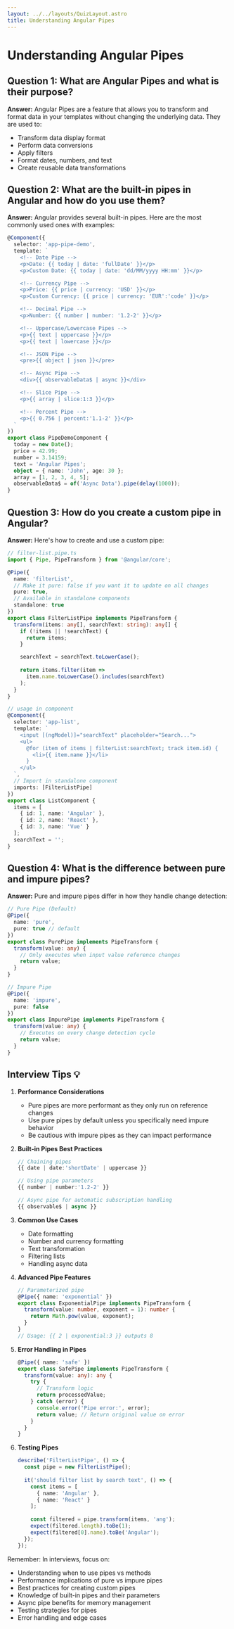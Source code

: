 ```yaml
---
layout: ../../layouts/QuizLayout.astro
title: Understanding Angular Pipes
---
```


# Understanding Angular Pipes

## Question 1: What are Angular Pipes and what is their purpose?

**Answer:**
Angular Pipes are a feature that allows you to transform and format data in your templates without changing the underlying data. They are used to:
- Transform data display format
- Perform data conversions
- Apply filters
- Format dates, numbers, and text
- Create reusable data transformations

## Question 2: What are the built-in pipes in Angular and how do you use them?

**Answer:**
Angular provides several built-in pipes. Here are the most commonly used ones with examples:

```typescript
@Component({
  selector: 'app-pipe-demo',
  template: `
    <!-- Date Pipe -->
    <p>Date: {{ today | date: 'fullDate' }}</p>
    <p>Custom Date: {{ today | date: 'dd/MM/yyyy HH:mm' }}</p>

    <!-- Currency Pipe -->
    <p>Price: {{ price | currency: 'USD' }}</p>
    <p>Custom Currency: {{ price | currency: 'EUR':'code' }}</p>

    <!-- Decimal Pipe -->
    <p>Number: {{ number | number: '1.2-2' }}</p>

    <!-- Uppercase/Lowercase Pipes -->
    <p>{{ text | uppercase }}</p>
    <p>{{ text | lowercase }}</p>

    <!-- JSON Pipe -->
    <pre>{{ object | json }}</pre>

    <!-- Async Pipe -->
    <div>{{ observableData$ | async }}</div>

    <!-- Slice Pipe -->
    <p>{{ array | slice:1:3 }}</p>

    <!-- Percent Pipe -->
    <p>{{ 0.756 | percent:'1.1-2' }}</p>
  `
})
export class PipeDemoComponent {
  today = new Date();
  price = 42.99;
  number = 3.14159;
  text = 'Angular Pipes';
  object = { name: 'John', age: 30 };
  array = [1, 2, 3, 4, 5];
  observableData$ = of('Async Data').pipe(delay(1000));
}
```

## Question 3: How do you create a custom pipe in Angular?

**Answer:**
Here's how to create and use a custom pipe:

```typescript
// filter-list.pipe.ts
import { Pipe, PipeTransform } from '@angular/core';

@Pipe({
  name: 'filterList',
  // Make it pure: false if you want it to update on all changes
  pure: true,
  // Available in standalone components
  standalone: true
})
export class FilterListPipe implements PipeTransform {
  transform(items: any[], searchText: string): any[] {
    if (!items || !searchText) {
      return items;
    }

    searchText = searchText.toLowerCase();
    
    return items.filter(item => 
      item.name.toLowerCase().includes(searchText)
    );
  }
}

// usage in component
@Component({
  selector: 'app-list',
  template: `
    <input [(ngModel)]="searchText" placeholder="Search...">
    <ul>
      @for (item of items | filterList:searchText; track item.id) {
        <li>{{ item.name }}</li>
      }
    </ul>
  `,
  // Import in standalone component
  imports: [FilterListPipe]
})
export class ListComponent {
  items = [
    { id: 1, name: 'Angular' },
    { id: 2, name: 'React' },
    { id: 3, name: 'Vue' }
  ];
  searchText = '';
}
```

## Question 4: What is the difference between pure and impure pipes?

**Answer:**
Pure and impure pipes differ in how they handle change detection:

```typescript
// Pure Pipe (Default)
@Pipe({
  name: 'pure',
  pure: true // default
})
export class PurePipe implements PipeTransform {
  transform(value: any) {
    // Only executes when input value reference changes
    return value;
  }
}

// Impure Pipe
@Pipe({
  name: 'impure',
  pure: false
})
export class ImpurePipe implements PipeTransform {
  transform(value: any) {
    // Executes on every change detection cycle
    return value;
  }
}
```

## Interview Tips 💡

1. **Performance Considerations**
   - Pure pipes are more performant as they only run on reference changes
   - Use pure pipes by default unless you specifically need impure behavior
   - Be cautious with impure pipes as they can impact performance

2. **Built-in Pipes Best Practices**
   ```typescript
   // Chaining pipes
   {{ date | date:'shortDate' | uppercase }}
   
   // Using pipe parameters
   {{ number | number:'1.2-2' }}
   
   // Async pipe for automatic subscription handling
   {{ observable$ | async }}
   ```

3. **Common Use Cases**
   - Date formatting
   - Number and currency formatting
   - Text transformation
   - Filtering lists
   - Handling async data

4. **Advanced Pipe Features**
   ```typescript
   // Parameterized pipe
   @Pipe({ name: 'exponential' })
   export class ExponentialPipe implements PipeTransform {
     transform(value: number, exponent = 1): number {
       return Math.pow(value, exponent);
     }
   }
   // Usage: {{ 2 | exponential:3 }} outputs 8
   ```

5. **Error Handling in Pipes**
   ```typescript
   @Pipe({ name: 'safe' })
   export class SafePipe implements PipeTransform {
     transform(value: any): any {
       try {
         // Transform logic
         return processedValue;
       } catch (error) {
         console.error('Pipe error:', error);
         return value; // Return original value on error
       }
     }
   }
   ```

6. **Testing Pipes**
   ```typescript
   describe('FilterListPipe', () => {
     const pipe = new FilterListPipe();
     
     it('should filter list by search text', () => {
       const items = [
         { name: 'Angular' },
         { name: 'React' }
       ];
       
       const filtered = pipe.transform(items, 'ang');
       expect(filtered.length).toBe(1);
       expect(filtered[0].name).toBe('Angular');
     });
   });
   ```

Remember: In interviews, focus on:
- Understanding when to use pipes vs methods
- Performance implications of pure vs impure pipes
- Best practices for creating custom pipes
- Knowledge of built-in pipes and their parameters
- Async pipe benefits for memory management
- Testing strategies for pipes
- Error handling and edge cases
